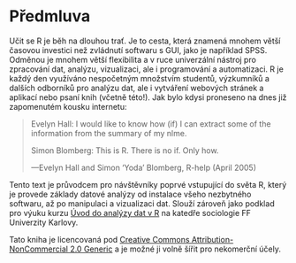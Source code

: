 # Předmluva {.unnumbered}

Učit se R je běh na dlouhou trať. Je to cesta, která znamená mnohem větší časovou investici než zvládnutí softwaru s GUI, jako je například SPSS. Odměnou je mnohem větší flexibilita a v ruce univerzální nástroj pro zpracování dat, analýzu, vizualizaci, ale i programování a automatizaci. R je každý den využíváno nespočetným množstvím studentů, výzkumníků a dalších odborníků pro analýzu dat, ale i vytváření webových stránek a aplikací nebo psaní knih (včetně této!). Jak bylo kdysi proneseno na dnes již zapomenutém kousku internetu:

> Evelyn Hall: I would like to know how (if) I can extract some of the information from the summary of my nlme.
>
> Simon Blomberg: This is R. There is no if. Only how.
>
> ---Evelyn Hall and Simon 'Yoda' Blomberg, R-help (April 2005)

Tento text je průvodcem pro návštěvníky poprvé vstupující do světa R, který je provede základy datové analýzy od instalace všeho nezbytného softwaru, až po manipulaci a vizualizaci dat. Slouží zároveň jako podklad pro výuku kurzu [Úvod do analýzy dat v R](https://sociology-fa-cu.github.io/Uvod_do_analyzy_dat_v_R/) na katedře sociologie FF Univerzity Karlovy.

Tato kniha je licencovaná pod [Creative Commons Attribution-NonCommercial 2.0 Generic](https://creativecommons.org/licenses/by-nc/2.0/) a je možné ji volně šířit pro nekomerční účely.
